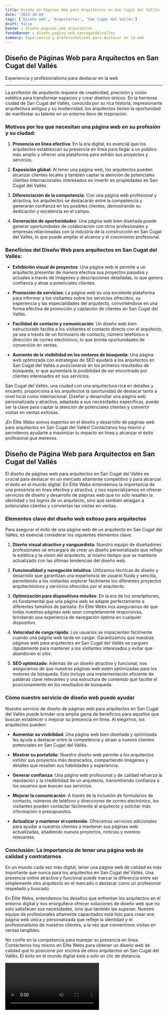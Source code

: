 ```yaml
---
title: Diseño de Páginas Web para Arquitectos en San Cugat del Vallés
date: '2023-10-04'
tags: ['Diseño web', 'Arquitectos', 'San Cugat del Vallés']
draft: false
banner : diseño_paginas_web_arquitectos
fondoBanner : diseño_pagina_web_sancugatdelvallés
summary: Experiencia y profesionalismo para destacar en la web
---
```


## Diseño de Páginas Web para Arquitectos en San Cugat del Vallés

Experiencia y profesionalismo para destacar en la web

---

La profesión de arquitecto requiere de creatividad, precisión y visión estética para transformar espacios y crear diseños únicos. En la hermosa ciudad de San Cugat del Vallés, conocida por su rica historia, impresionante arquitectura antigua y su modernidad, los arquitectos tienen la oportunidad de manifestar su talento en un entorno lleno de inspiración.

### Motivos por los que necesitan una página web en su profesión y su ciudad:

1. **Presencia en línea efectiva**: En la era digital, es esencial que los arquitectos establezcan su presencia en línea para llegar a un público más amplio y ofrecer una plataforma para exhibir sus proyectos y servicios.

2. **Exposición global**: Al tener una página web, los arquitectos pueden alcanzar clientes locales y también captar la atención de potenciales clientes internacionales interesados en invertir en propiedades en San Cugat del Vallés.

3. **Diferenciación de la competencia**: Con una página web profesional y atractiva, los arquitectos se destacarán entre la competencia y generarán confianza en los posibles clientes, demostrando su dedicación y excelencia en el campo.

4. **Generación de oportunidades**: Una página web bien diseñada puede generar oportunidades de colaboración con otros profesionales y empresas relacionadas con la industria de la construcción en San Cugat del Vallés, lo que puede ampliar el alcance y el crecimiento profesional.

### Beneficios del Diseño Web para arquitectos en San Cugat del Vallés:

- **Exhibición visual de proyectos**: Una página web le permite a un arquitecto presentar de manera efectiva sus proyectos pasados y actuales a través de imágenes y descripciones detalladas, lo que genera confianza y atrae a potenciales clientes.

- **Promoción de servicios**: La página web es una excelente plataforma para informar a los visitantes sobre los servicios ofrecidos, su experiencia y las especialidades del arquitecto, convirtiéndose en una forma efectiva de promoción y captación de clientes en San Cugat del Vallés.

- **Facilidad de contacto y comunicación**: Un diseño web bien estructurado facilita a los visitantes el contacto directo con el arquitecto, ya sea a través de un formulario de contacto, número telefónico o dirección de correo electrónico, lo que brinda oportunidades de conversión en ventas.

- **Aumento de la visibilidad en los motores de búsqueda**: Una página web optimizada con estrategias de SEO ayudará a los arquitectos en San Cugat del Vallés a posicionarse en los primeros resultados de búsqueda, lo que aumentará la posibilidad de ser encontrado por clientes interesados en sus servicios.

San Cugat del Vallés, una ciudad con una arquitectura rica en detalles y encanto, proporciona a los arquitectos la oportunidad de destacar tanto a nivel local como internacional. Diseñar y desarrollar una página web personalizada y atractiva, adaptada a sus necesidades específicas, puede ser la clave para captar la atención de potenciales clientes y convertir visitas en ventas exitosas.

¡En Élite Webs somos expertos en el diseño y desarrollo de páginas web para arquitectos en San Cugat del Vallés! Contáctanos hoy mismo y permítenos ayudarte a maximizar tu impacto en línea y alcanzar el éxito profesional que mereces.

<GifSeo />

<Cta />

## Diseño de Página Web para Arquitectos en San Cugat del Vallés

El diseño de páginas web para arquitectos en San Cugat del Vallés es crucial para destacar en un mercado altamente competitivo y para alcanzar el éxito en el mundo digital. En Élite Webs entendemos la importancia de una presencia en línea efectiva y atractiva, y nos especializamos en ofrecer servicios de diseño y desarrollo de páginas web que no solo resalten la identidad y los logros de un arquitecto, sino que también atraigan a potenciales clientes y conviertan las visitas en ventas.

### Elementos clave del diseño web exitoso para arquitectos

Para asegurar el éxito de una página web de un arquitecto en San Cugat del Vallés, es esencial considerar los siguientes elementos clave:

1. **Diseño visual atractivo y vanguardista**: Nuestro equipo de diseñadores profesionales se encargará de crear un diseño personalizado que refleje la estética y la visión del arquitecto, al mismo tiempo que se mantiene actualizado con las últimas tendencias del diseño web.

2. **Funcionalidad y navegación intuitiva**: Utilizamos técnicas de diseño y desarrollo que garantizan una experiencia de usuario fluida y sencilla, permitiendo a los visitantes explorar fácilmente los diferentes proyectos arquitectónicos y servicios ofrecidos por el arquitecto.

3. **Optimización para dispositivos móviles**: En la era de los smartphones, es fundamental que una página web se adapte perfectamente a diferentes tamaños de pantalla. En Élite Webs nos aseguramos de que todas nuestras páginas web sean completamente responsivas, brindando una experiencia de navegación óptima en cualquier dispositivo.

4. **Velocidad de carga rápida**: Los usuarios se impacientan fácilmente cuando una página web tarda en cargar. Garantizamos que nuestras páginas web para arquitectos en San Cugat del Vallés se carguen rápidamente para mantener a los visitantes interesados y evitar que abandonen el sitio.

5. **SEO optimizado**: Además de un diseño atractivo y funcional, nos aseguramos de que nuestras páginas web estén optimizadas para los motores de búsqueda. Esto incluye una implementación eficiente de palabras clave relevantes y una estructura de contenido que facilite el posicionamiento en los resultados de búsqueda.

### Cómo nuestro servicio de diseño web puede ayudar

Nuestro servicio de diseño de páginas web para arquitectos en San Cugat del Vallés puede brindar una amplia gama de beneficios para aquellos que buscan establecer o mejorar su presencia en línea. Al elegirnos, los arquitectos pueden:

- **Aumentar su visibilidad**: Una página web bien diseñada y optimizada les ayuda a destacar entre la competencia y atraer a nuevos clientes potenciales en San Cugat del Vallés.

- **Mostrar su portafolio**: Nuestro diseño web permite a los arquitectos exhibir sus proyectos más destacados, compartiendo imágenes y detalles que resalten sus habilidades y experiencia.

- **Generar confianza**: Una página web profesional y de calidad refuerza la reputación y la credibilidad de un arquitecto, transmitiendo confianza a los usuarios que buscan sus servicios.

- **Mejorar la comunicación**: A través de la inclusión de formularios de contacto, números de teléfono y direcciones de correo electrónico, los visitantes pueden contactar fácilmente al arquitecto y solicitar más información o presupuestos.

- **Actualizar y mantener el contenido**: Ofrecemos servicios adicionales para ayudar a nuestros clientes a mantener sus páginas web actualizadas, añadiendo nuevos proyectos, noticias y eventos relevantes.

### Conclusión: La importancia de tener una página web de calidad y contratarnos

En un mundo cada vez más digital, tener una página web de calidad es más importante que nunca para los arquitectos en San Cugat del Vallés. Una presencia online atractiva y funcional puede marcar la diferencia entre ser simplemente otro arquitecto en el mercado o destacar como un profesional respetado y buscado.

En Élite Webs, entendemos los desafíos que enfrentan los arquitectos en el entorno digital y nos enorgullece ofrecer soluciones de diseño web que no solo satisfacen sus necesidades, sino que también las superan. Nuestro equipo de profesionales altamente capacitados está listo para crear una página web única y personalizada que refleje la identidad y el profesionalismo de nuestros clientes, a la vez que convertimos visitas en ventas tangibles.

No confíe en la competencia para manejar su presencia en línea. Contáctenos hoy mismo en Élite Webs para obtener un diseño web de calidad que lo posicione por encima de otros arquitectos en San Cugat del Vallés. El éxito en el mundo digital está a solo un clic de distancia.

<Video />

<CtaBot job='Arquitectos' city='San Cugat del Vallés'/>

<Gmaps query='San Cugat del Vallés+españa+maps' />